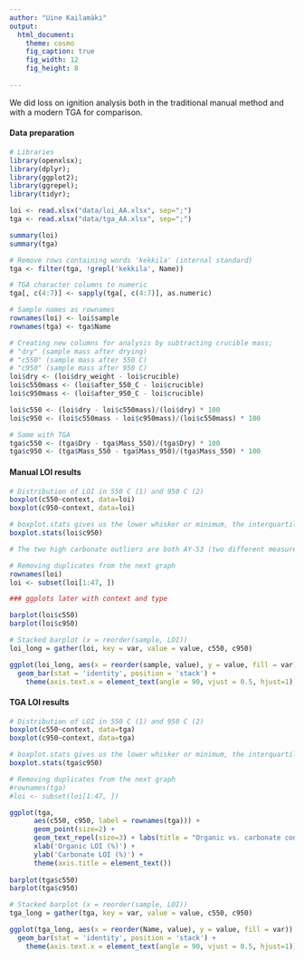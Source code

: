 ```yaml
---
author: "Uine Kailamäki"
output:
  html_document:
    theme: cosmo
    fig_caption: true
    fig_width: 12
    fig_height: 8 
    
---
```


We did loss on ignition analysis both in the traditional manual method and with a modern TGA for comparison.

#### Data preparation

```r
# Libraries
library(openxlsx); 
library(dplyr); 
library(ggplot2); 
library(ggrepel);
library(tidyr); 

loi <- read.xlsx("data/loi_AA.xlsx", sep=";")
tga <- read.xlsx("data/tga_AA.xlsx", sep=";")

summary(loi)
summary(tga)

# Remove rows containing words 'kekkila' (internal standard)
tga <- filter(tga, !grepl('kekkila', Name))

# TGA character columns to numeric
tga[, c(4:7)] <- sapply(tga[, c(4:7)], as.numeric)

# Sample names as rownames
rownames(loi) <- loi$sample
rownames(tga) <- tga$Name

# Creating new columns for analysis by subtracting crucible mass;
# "dry" (sample mass after drying)
# "c550" (sample mass after 550 C)
# "c950" (sample mass after 950 C)
loi$dry <- (loi$dry_weight - loi$crucible)
loi$c550mass <- (loi$after_550_C - loi$crucible)
loi$c950mass <- (loi$after_950_C - loi$crucible)

loi$c550 <- (loi$dry - loi$c550mass)/(loi$dry) * 100
loi$c950 <- (loi$c550mass - loi$c950mass)/(loi$c550mass) * 100

# Same with TGA
tga$c550 <- (tga$Dry - tga$Mass_550)/(tga$Dry) * 100
tga$c950 <- (tga$Mass_550 - tga$Mass_950)/(tga$Mass_550) * 100

```

#### Manual LOI results

```r
# Distribution of LOI in 550 C (1) and 950 C (2)
boxplot(c550~context, data=loi)
boxplot(c950~context, data=loi)

# boxplot.stats gives us the lower whisker or minimum, the interquartile range of the middle (the second and fourth values), the median (third value) and the upper whisker or maximum. 
boxplot.stats(loi$c950)

# The two high carbonate outliers are both AY-53 (two different measurements to make sure the first batch wasn't misleading)

# Removing duplicates from the next graph
rownames(loi)
loi <- subset(loi[1:47, ])

### ggplots later with context and type

barplot(loi$c550)
barplot(loi$c950)

# Stacked barplot (x = reorder(sample, LOI))
loi_long = gather(loi, key = var, value = value, c550, c950)

ggplot(loi_long, aes(x = reorder(sample, value), y = value, fill = var)) +
  geom_bar(stat = 'identity', position = 'stack') + 
    theme(axis.text.x = element_text(angle = 90, vjust = 0.5, hjust=1))


```

#### TGA LOI results

```r
# Distribution of LOI in 550 C (1) and 950 C (2)
boxplot(c550~context, data=tga)
boxplot(c950~context, data=tga)

# boxplot.stats gives us the lower whisker or minimum, the interquartile range of the middle (the second and fourth values), the median (third value) and the upper whisker or maximum. 
boxplot.stats(tga$c950)

# Removing duplicates from the next graph
#rownames(tga)
#loi <- subset(loi[1:47, ])

ggplot(tga, 
      aes(c550, c950, label = rownames(tga))) +
      geom_point(size=2) +
      geom_text_repel(size=3) + labs(title = "Organic vs. carbonate content") +
      xlab('Organic LOI (%)') +
      ylab('Carbonate LOI (%)') +
      theme(axis.title = element_text())
      
barplot(tga$c550)
barplot(tga$c950)

# Stacked barplot (x = reorder(sample, LOI))
tga_long = gather(tga, key = var, value = value, c550, c950)

ggplot(tga_long, aes(x = reorder(Name, value), y = value, fill = var)) +
  geom_bar(stat = 'identity', position = 'stack') + 
    theme(axis.text.x = element_text(angle = 90, vjust = 0.5, hjust=1))

```


